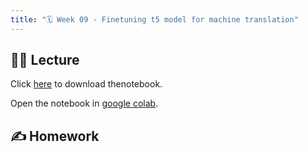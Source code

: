 ```yaml
---
title: "🗓️ Week 09 - Finetuning t5 model for machine translation"
---
```



## 👨‍🏫 Lecture

Click <a href="fine_tuning_machine_translation.ipynb" download>here</a> to download thenotebook.

Open the notebook in [google colab](https://colab.research.google.com/).

## ✍️ Homework
